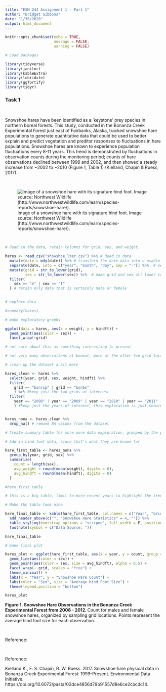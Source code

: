 ```yaml
---
title: "ESM 244 Assignment 1 - Part 1"
author: "Bridget Gibbons"
date: "1/30/2020"
output: html_document
---
```


```r
knitr::opts_chunk$set(echo = TRUE,
                      message = FALSE,
                      warning = FALSE)
```

```r
# Load packages

library(tidyverse)
library(janitor)
library(kableExtra)
library(lubridate)
library(ggfortify)
library(tidyr)

```

### Task 1



<br> 

Snowshoe hares have been identified as a 'keystone' prey species in northern boreal forests. This study, conducted in the Bonanza Creek Experimental Forest just east of Fairbanks, Alaska, tracked snowshoe hare populations to generate quantitative data that could be used to better explain and predict vegetation and preditor responses to fluctuations in hare populations. Snowshoe hares are known to experience population fluctuations every 8-11 years. This trend is demonstrated by fluctuations in observation counts during the monitoring period; counts of hare observations declined between 1999 and 2002, and then showed a steady increase from ~2002 to ~2010 (Figure 1, Table 1) (Kielland, Chapin & Ruess, 2017). 

<br>

![Image of a snowshoe hare with its signature hind foot. Image source: Northwest Wildlife (http://www.northwestwildlife.com/learn/species-reports/snowshoe-hare/).](hare_photo.png)


<br>


```r
# Read in the data, retain columns for grid, sex, and weight. 

hares <- read_csv("showshoe_lter.csv") %>% # Read in data
  mutate(date = mdy(date)) %>% # transform the date data into a usable format
  separate(date, into = c("year", "month", "day", sep = "-")) %>%  # separate the date into three columns  
  mutate(grid = str_to_lower(grid),
         sex = str_to_lower(sex)) %>%  # make grid and sex all lower case
  filter(
    sex == "m" | sex == "f"
  ) # retain only data that is certainly male or female
  
```

```r
# explore data

#summary(hares)

```


```r
# make exploratory graphs

ggplot(data = hares, aes(x = weight, y = hindft)) +
  geom_point(aes(color = sex)) +
  facet_wrap(~grid)

# not sure about this as something interesting to present

# not very many observations at bonmat, more at the other two grid locations

```

```r

# clean up the dataset a bit more

hares_clean <- hares %>% 
  select(year, grid, sex, weight, hindft) %>% 
  filter(
    grid == "bonrip" | grid == "bonbs"
    ) %>% #keep just the two grids of inteerest
  filter(
    year == "2008" | year == "2009" | year == "2010" | year == "2011" | year == "2012"
    ) #keep just the years of interest, this exploration is just showing recent trends


hares_nona <- hares_clean %>% 
  drop_na() # remove NA values from the dataset

```

```r
# Create summary table for more more data exploration, grouped by the grid and sex. Report the number of hare observations and the average weight for each group. Is this interesting? 

# Add in hind foot data, since that's what they are known for

hare_first_table <- hares_nona %>% 
  group_by(year, grid, sex) %>% 
  summarize(
    count = length(sex),
    avg_weight = round(mean(weight), digits = 0),
    avg_hindft = round(mean(hindft), digits = 0)
  )

#hare_first_table

# this is a big table, limit to more recent years to highlight the trend


```

```r

# Make the table look nice

hare_final_table <- kable(hare_first_table, col.names = c("Year", "Grid Name","Sex","Hare Count", "Average Weight", "Average Hind Foot Size"), align = "c", caption = "Table 1. Summary Statistics for Snowshow Hares at Two Monitoring Points within the Bonanza Creek Experimental Forest from 2008 to 2012. Observed counts at sites BonRip and BonBS for males and females, along with average weights and hind foot sizes, are reported for each period.") %>% 
  add_header_above(c("", "Snowshoe Hare Statistics" = 4, "")) %>% 
  kable_styling(bootstrap_options = "striped", full_width = F, position = "left") %>% 
  footnote(symbol = c("Data Source: "))

hare_final_table


```


```r

# make final plot

hares_plot <- ggplot(hare_first_table, aes(x = year, y = count, group = sex)) +
  geom_line(aes(color = sex)) +
  geom_point(aes(color = sex, size = avg_hindft), alpha = 0.5) +
  facet_wrap(~ grid, scales = "free") +
  theme_minimal() +
  labs(x = "Year", y = "Snowshoe Hare Count") +
  labs(color = "Sex", size = "Average Hind Foot Size") +
  theme(legend.position = "bottom")

hares_plot
```

**Figure 1. Snowshoe Hare Observations in the Bonanza Creek Experimental Forest from 2008 - 2012. ** Count for males and female snowshoe hares, organized by sampling grid locations. Points represent the average hind foot size for each observation.


<br>

Reference:

<br> 

Reference:             

Kielland K., F. S. Chapin, R. W. Ruess. 2017. Snowshoe hare physical data in Bonanza Creek Experimental Forest: 1999-Present. Environmental Data Initiative. https://doi.org/10.6073/pasta/03dce4856d79b91557d8e6ce2cbcdc14. 


